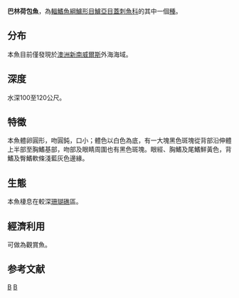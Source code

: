 {{Speciesbox 
| taxon = Chaetodontoplus ballinae
| authority =  [[Whitley|Whitley]], 1959
| status = LC
| status_system= IUCN3.1
}}
'''巴林荷包魚'''，為[[輻鰭魚綱|輻鰭魚綱]][[鱸形目|鱸形目]][[鱸亞目|鱸亞目]][[蓋刺魚科|蓋刺魚科]]的其中一個[[種|種]]。

==分布==
本魚目前僅發現於[[澳洲|澳洲]][[新南威爾斯|新南威爾斯]]外海海域。

==深度==
水深100至120公尺。

==特徵==
本魚體卵圓形，吻圓鈍，口小；體色以白色為底，有一大塊黑色斑塊從背部沿伸體上半部至胸鰭基部，吻部及眼睛周圍也有黑色斑塊。眼經、胸鰭及尾鰭鮮黃色，背鰭及臀鰭軟條淺藍灰色邊緣。

==生態==
本魚棲息在較深[[珊瑚礁|珊瑚礁]]區。

==經濟利用==
可做為觀賞魚。

==参考文献==
{{Reflist}}
{{Taxonbar}}

[[Category:觀賞魚|B]]
[[Category:荷包魚屬|B]]